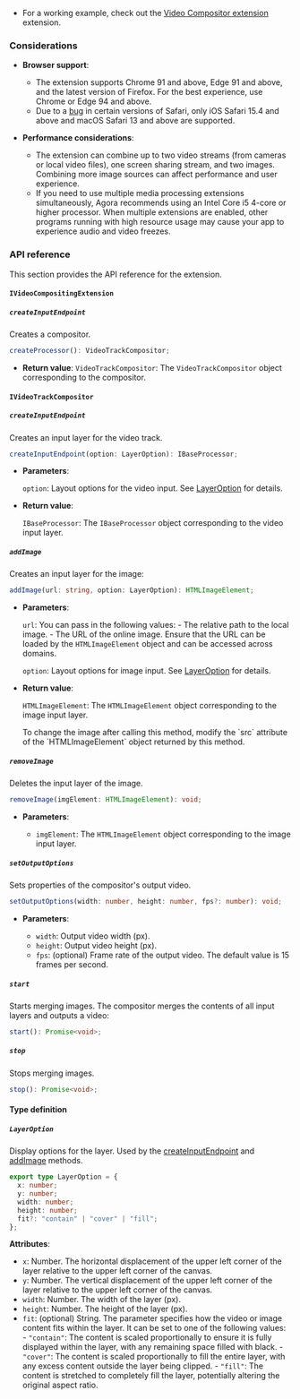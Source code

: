 <PlatformWrapper platform='web'>

- For a working example, check out the [Video Compositor extension](https://webdemo.agora.io/example/plugin/videoCompositor/index.html?_gl=1*1437x8t*_gcl_au*MTM4NzU5ODkyNy4xNzE5NTgxMTUy*_ga*MjA2MzYxMjY4Mi4xNzAzMDczMjA1*_ga_BFVGG7E02W*MTcxOTY1MDQ3NS4zNTQuMC4xNzE5NjUwNDc1LjAuMC4w) extension.

### Considerations

- **Browser support**:
  - The <Vg k="RTEE_COMPOSITOR" /> extension supports Chrome 91 and above, Edge 91 and above, and the latest version of Firefox. For the best experience, use Chrome or Edge 94 and above.
  - Due to a [bug](https://bugs.webkit.org/show_bug.cgi?id=181663&from_wecom=1) in certain versions of Safari, only iOS Safari 15.4 and above and macOS Safari 13 and above are supported.

- **Performance considerations**:

  - The <Vg k="RTEE_COMPOSITOR" /> extension can combine up to two video streams (from cameras or local video files), one screen sharing stream, and two images. Combining more image sources can affect performance and user experience.
  - If you need to use multiple media processing extensions simultaneously, Agora recommends using an Intel Core i5 4-core or higher processor. When multiple extensions are enabled, other programs running with high resource usage may cause your app to experience audio and video freezes.

### API reference

This section provides the API reference for the <Vg k="RTEE_COMPOSITOR" /> extension.

#### `IVideoCompositingExtension`

##### `createInputEndpoint`

Creates a compositor.

   ```typescript
   createProcessor(): VideoTrackCompositor;
   ```

- **Return value**: `VideoTrackCompositor`: The `VideoTrackCompositor` object corresponding to the compositor.

#### `IVideoTrackCompositor`

##### `createInputEndpoint`

Creates an input layer for the video track.

   ```typescript
   createInputEndpoint(option: LayerOption): IBaseProcessor;
   ```

- **Parameters**:

   `option`: Layout options for the video input. See [LayerOption](#layeroption) for details.

- **Return value**:

   `IBaseProcessor`: The `IBaseProcessor` object corresponding to the video input layer.

##### `addImage`

Creates an input layer for the image:

   ```typescript
   addImage(url: string, option: LayerOption): HTMLImageElement;
   ```

- **Parameters**:

   `url`: You can pass in the following values:
         - The relative path to the local image.
         - The URL of the online image. Ensure that the URL can be loaded by the `HTMLImageElement` object and can be accessed across domains.

   `option`: Layout options for image input. See [LayerOption](#layeroption) for details.

- **Return value**:

   `HTMLImageElement`: The `HTMLImageElement` object corresponding to the image input layer.

   <Admonition type="info" info="info">
   To change the image after calling this method, modify the `src` attribute of the `HTMLImageElement` object returned by this method.
   </Admonition>

##### `removeImage`

Deletes the input layer of the image.

   ```typescript
   removeImage(imgElement: HTMLImageElement): void;
   ```

- **Parameters**:

   * `imgElement`: The `HTMLImageElement` object corresponding to the image input layer.


##### `setOutputOptions`

Sets properties of the compositor's output video.

   ```typescript
   setOutputOptions(width: number, height: number, fps?: number): void;
   ```

- **Parameters**:

   - `width`: Output video width (px).
   - `height`: Output video height (px).
   - `fps`: (optional) Frame rate of the output video. The default value is 15 frames per second.

##### `start`

Starts merging images. The compositor merges the contents of all input layers and outputs a video:

   ```typescript
   start(): Promise<void>;
   ```

##### `stop`

Stops merging images.

   ```typescript
   stop(): Promise<void>;
   ```

#### Type definition

##### `LayerOption`

Display options for the layer. Used by the [createInputEndpoint](#createinputendpoint) and [addImage](#addimage) methods.

```typescript
export type LayerOption = {
  x: number;
  y: number;
  width: number;
  height: number;
  fit?: "contain" | "cover" | "fill";
};
```

**Attributes**:

- `x`: Number. The horizontal displacement of the upper left corner of the layer relative to the upper left corner of the canvas.
- `y`: Number. The vertical displacement of the upper left corner of the layer relative to the upper left corner of the canvas.
- `width`: Number. The width of the layer (px).
- `height`: Number. The height of the layer (px).
- `fit`: (optional) String. The parameter specifies how the video or image content fits within the layer. It can be set to one of the following values:
      - `"contain"`: The content is scaled proportionally to ensure it is fully displayed within the layer, with any remaining space filled with black.
      - `"cover"`: The content is scaled proportionally to fill the entire layer, with any excess content outside the layer being clipped.
      - `"fill"`: The content is stretched to completely fill the layer, potentially altering the original aspect ratio.

</PlatformWrapper>
